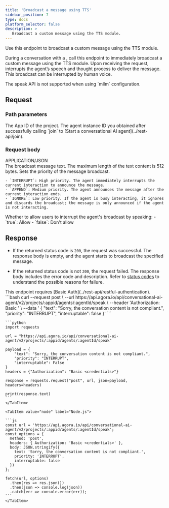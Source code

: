 ```yaml
---
title: 'Broadcast a message using TTS'
sidebar_position: 7
type: docs
platform_selector: false
description: >
   Broadcast a custom message using the TTS module.
---
```



<RestAPILayout>
  <LeftColumn
    title={frontMatter.title}
    method="POST"
    endpoint="https://api.agora.io/api/conversational-ai-agent/v2/projects/{appid}/agents/{agentId}/speak"
  >

Use this endpoint to broadcast a custom message using the TTS module.

During a conversation with a <Vpd k="AGENT" />, call this endpoint to immediately broadcast a custom message using the TTS module. Upon receiving the request, <Vpd k="NAME" /> interrupts the agent’s speech and thought process to deliver the message. This broadcast can be interrupted by human voice.

<Admonition type="info">
The speak API is not supported when using `mllm` configuration.
</Admonition>

## Request

### Path parameters

<PathParameter name="appid" type="string" required={true}>
  The App ID of the project.
</PathParameter>
<PathParameter name="agentId" type="string" required={true}>
  The agent instance ID you obtained after successfully calling `join` to [Start a conversational AI agent](../rest-api/join).
</PathParameter>

### Request body

<div class="api-mime-type">APPLICATION/JSON</div>

<ParameterList title="BODY" required={true}>
  <Parameter name="text" type="string" required={true}>
    The broadcast message text. The maximum length of the text content is 512 bytes.
  </Parameter>
  <Parameter name="priority" type="string" required={false} possibleValues="INTERRUPT,APPEND,IGNORE" defaultValue="INTERRUPT">
    Sets the priority of the message broadcast.

    - `INTERRUPT`: High priority. The agent immediately interrupts the current interaction to announce the message.
    - `APPEND`: Medium priority. The agent announces the message after the current interaction ends.
    - `IGNORE`: Low priority. If the agent is busy interacting, it ignores and discards the broadcast; the message is only announced if the agent is not interacting.
  </Parameter>
  <Parameter name="interruptable" type="boolean" required={false} defaultValue="true">
    Whether to allow users to interrupt the agent's broadcast by speaking:
    - `true`: Allow
    - `false`: Don't allow
  </Parameter>  
</ParameterList>

## Response

- If the returned status code is `200`, the request was successful. The response body is empty, and the agent starts to broadcast the specified message.

- If the returned status code is not `200`, the request failed. The response body includes the error code and description. Refer to [status codes](../rest-api/reference#response-status-codes) to understand the possible reasons for failure.
    
</LeftColumn>

<RightColumn>

<Section title="Authorization">
This endpoint requires [Basic Auth](../rest-api/restful-authentication).
</Section>

<Section title="Request example">

  <Tabs groupId="code-examples">
    <TabItem value="curl" label="curl" default>
      ```bash
      curl --request post \
        --url https://api.agora.io/api/conversational-ai-agent/v2/projects/:appid/agents/:agentId/speak \
        --header 'Authorization: Basic <credentials>' \
        --data '
      {
        "text": "Sorry, the conversation content is not compliant.",
        "priority": "INTERRUPT",
        "interruptable": false
      }'
      ```
    </TabItem>
    <TabItem value="python" label="Python">

    ```python
    import requests

    url = "https://api.agora.io/api/conversational-ai-agent/v2/projects/:appid/agents/:agentId/speak"

    payload = {
        "text": "Sorry, the conversation content is not compliant.",
        "priority": "INTERRUPT",
        "interruptable": False
    }
    headers = {"Authorization": "Basic <credentials>"}

    response = requests.request("post", url, json=payload, headers=headers)

    print(response.text)
    ```
    </TabItem>

    <TabItem value="node" label="Node.js">

    ```js
    const url = 'https://api.agora.io/api/conversational-ai-agent/v2/projects/:appid/agents/:agentId/speak';
    const options = {
      method: 'post',
      headers: { Authorization: 'Basic <credentials>' },
      body: JSON.stringify({
        text: 'Sorry, the conversation content is not compliant.',
        priority: 'INTERRUPT',
        interruptable: false
      })
    };

    fetch(url, options)
      .then(res => res.json())
      .then(json => console.log(json))
      .catch(err => console.error(err));
    ```
    </TabItem>
  </Tabs>

</Section>

</RightColumn>
</RestAPILayout>